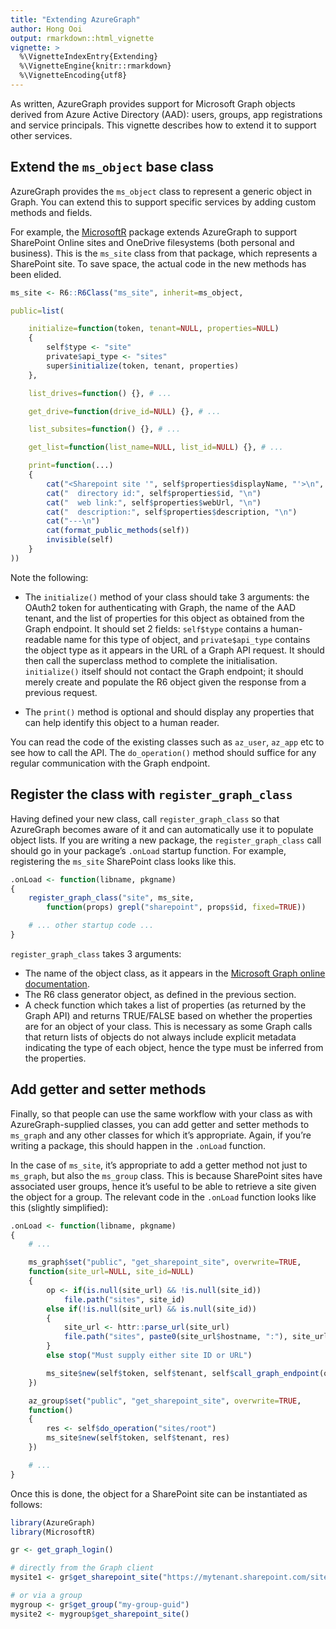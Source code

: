 ```yaml
---
title: "Extending AzureGraph"
author: Hong Ooi
output: rmarkdown::html_vignette
vignette: >
  %\VignetteIndexEntry{Extending}
  %\VignetteEngine{knitr::rmarkdown}
  %\VignetteEncoding{utf8}
---
```


As written, AzureGraph provides support for Microsoft Graph objects derived from Azure Active Directory (AAD): users, groups, app registrations and service principals. This vignette describes how to extend it to support other services.

## Extend the `ms_object` base class

AzureGraph provides the `ms_object` class to represent a generic object in Graph. You can extend this to support specific services by adding custom methods and fields.

For example, the [MicrosoftR](https://github.com/Azure/MicrosoftR) package extends AzureGraph to support SharePoint Online sites and OneDrive filesystems (both personal and business). This is the `ms_site` class from that package, which represents a SharePoint site. To save space, the actual code in the new methods has been elided.

```r
ms_site <- R6::R6Class("ms_site", inherit=ms_object,

public=list(

    initialize=function(token, tenant=NULL, properties=NULL)
    {
        self$type <- "site"
        private$api_type <- "sites"
        super$initialize(token, tenant, properties)
    },

    list_drives=function() {}, # ...

    get_drive=function(drive_id=NULL) {}, # ...

    list_subsites=function() {}, # ...

    get_list=function(list_name=NULL, list_id=NULL) {}, # ...

    print=function(...)
    {
        cat("<Sharepoint site '", self$properties$displayName, "'>\n", sep="")
        cat("  directory id:", self$properties$id, "\n")
        cat("  web link:", self$properties$webUrl, "\n")
        cat("  description:", self$properties$description, "\n")
        cat("---\n")
        cat(format_public_methods(self))
        invisible(self)
    }
))
```

Note the following:

- The `initialize()` method of your class should take 3 arguments: the OAuth2 token for authenticating with Graph, the name of the AAD tenant, and the list of properties for this object as obtained from the Graph endpoint. It should set 2 fields: `self$type` contains a human-readable name for this type of object, and `private$api_type` contains the object type as it appears in the URL of a Graph API request. It should then call the superclass method to complete the initialisation. `initialize()` itself should not contact the Graph endpoint; it should merely create and populate the R6 object given the response from a previous request.

- The `print()` method is optional and should display any properties that can help identify this object to a human reader.

You can read the code of the existing classes such as `az_user`, `az_app` etc to see how to call the API. The `do_operation()` method should suffice for any regular communication with the Graph endpoint.

## Register the class with `register_graph_class`

Having defined your new class, call `register_graph_class` so that AzureGraph becomes aware of it and can automatically use it to populate object lists. If you are writing a new package, the `register_graph_class` call should go in your package's `.onLoad` startup function. For example, registering the `ms_site` SharePoint class looks like this.

```r
.onLoad <- function(libname, pkgname)
{
    register_graph_class("site", ms_site,
        function(props) grepl("sharepoint", props$id, fixed=TRUE))

    # ... other startup code ...
}
```

`register_graph_class` takes 3 arguments:

- The name of the object class, as it appears in the [Microsoft Graph online documentation](https://docs.microsoft.com/en-us/graph/api/overview?view=graph-rest-1.0).
- The R6 class generator object, as defined in the previous section.
- A check function which takes a list of properties (as returned by the Graph API) and returns TRUE/FALSE based on whether the properties are for an object of your class. This is necessary as some Graph calls that return lists of objects do not always include explicit metadata indicating the type of each object, hence the type must be inferred from the properties.

## Add getter and setter methods

Finally, so that people can use the same workflow with your class as with AzureGraph-supplied classes, you can add getter and setter methods to `ms_graph` and any other classes for which it's appropriate. Again, if you're writing a package, this should happen in the `.onLoad` function.

In the case of `ms_site`, it's appropriate to add a getter method not just to `ms_graph`, but also the `ms_group` class. This is because SharePoint sites have associated user groups, hence it's useful to be able to retrieve a site given the object for a group. The relevant code in the `.onLoad` function looks like this (slightly simplified):

```r
.onLoad <- function(libname, pkgname)
{
    # ...

    ms_graph$set("public", "get_sharepoint_site", overwrite=TRUE,
    function(site_url=NULL, site_id=NULL)
    {
        op <- if(is.null(site_url) && !is.null(site_id))
            file.path("sites", site_id)
        else if(!is.null(site_url) && is.null(site_id))
        {
            site_url <- httr::parse_url(site_url)
            file.path("sites", paste0(site_url$hostname, ":"), site_url$path)
        }
        else stop("Must supply either site ID or URL")

        ms_site$new(self$token, self$tenant, self$call_graph_endpoint(op))
    })

    az_group$set("public", "get_sharepoint_site", overwrite=TRUE,
    function()
    {
        res <- self$do_operation("sites/root")
        ms_site$new(self$token, self$tenant, res)
    })

    # ...
}
```

Once this is done, the object for a SharePoint site can be instantiated as follows:

```r
library(AzureGraph)
library(MicrosoftR)

gr <- get_graph_login()

# directly from the Graph client
mysite1 <- gr$get_sharepoint_site("https://mytenant.sharepoint.com/sites/my-site-name")

# or via a group
mygroup <- gr$get_group("my-group-guid")
mysite2 <- mygroup$get_sharepoint_site()
```
